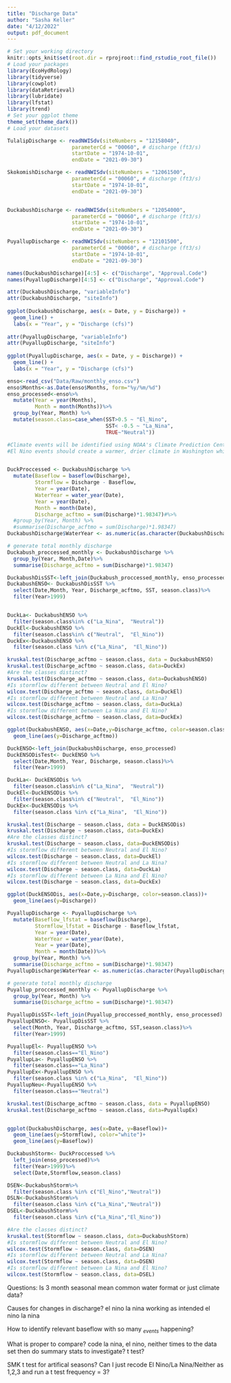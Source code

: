 ```yaml
---
title: "Discharge Data"
author: "Sasha Keller"
date: "4/12/2022"
output: pdf_document
---
```


```r
# Set your working directory
knitr::opts_knit$set(root.dir = rprojroot::find_rstudio_root_file())
# Load your packages
library(EcoHydRology)
library(tidyverse)
library(cowplot)
library(dataRetrieval)
library(lubridate)
library(lfstat)
library(trend)
# Set your ggplot theme
theme_set(theme_dark())
# Load your datasets

```

```r
TulalipDischarge <- readNWISdv(siteNumbers = "12158040",
                     parameterCd = "00060", # discharge (ft3/s)
                     startDate = "1974-10-01", 
                     endDate = "2021-09-30")

SkokomishDischarge <- readNWISdv(siteNumbers = "12061500",
                     parameterCd = "00060", # discharge (ft3/s)
                     startDate = "1974-10-01", 
                     endDate = "2021-09-30")


DuckabushDischarge <- readNWISdv(siteNumbers = "12054000",
                     parameterCd = "00060", # discharge (ft3/s)
                     startDate = "1974-10-01", 
                     endDate = "2021-09-30")

PuyallupDischarge <- readNWISdv(siteNumbers = "12101500",
                     parameterCd = "00060", # discharge (ft3/s)
                     startDate = "1974-10-01", 
                     endDate = "2021-09-30")

names(DuckabushDischarge)[4:5] <- c("Discharge", "Approval.Code")
names(PuyallupDischarge)[4:5] <- c("Discharge", "Approval.Code")

attr(DuckabushDischarge, "variableInfo")
attr(DuckabushDischarge, "siteInfo")
  
ggplot(DuckabushDischarge, aes(x = Date, y = Discharge)) +
  geom_line() +
  labs(x = "Year", y = "Discharge (cfs)")
  
attr(PuyallupDischarge, "variableInfo")
attr(PuyallupDischarge, "siteInfo")
  
ggplot(PuyallupDischarge, aes(x = Date, y = Discharge)) +
  geom_line() +
  labs(x = "Year", y = "Discharge (cfs)")

```

```r
enso<-read_csv("Data/Raw/monthly_enso.csv")
enso$Months<-as.Date(enso$Months, form="%y/%m/%d")
enso_processed<-enso%>%
  mutate(Year = year(Months),
         Month = month(Months))%>%
  group_by(Year, Month) %>%
  mutate(season.class=case_when(SST>0.5 ~ "El_Nino",
                                SST< -0.5 ~ "La_Nina",
                                TRUE~"Neutral"))
```

```r
#Climate events will be identified using NOAA's Climate Prediction Center (https://origin.cpc.ncep.noaa.gov/products/analysis_monitoring/ensostuff/ONI_v5.php).
#El Nino events should create a warmer, drier climate in Washington while La Nina will create a cooler, wetter environment. 


DuckProccessed <- DuckabushDischarge %>%
  mutate(Baseflow = baseflow(Discharge), 
         Stormflow = Discharge - Baseflow,
         Year = year(Date), 
         WaterYear = water_year(Date),
         Year = year(Date),
         Month = month(Date),
         Discharge_acftmo = sum(Discharge)*1.98347)#%>%
  #group_by(Year, Month) %>%
  #summarise(Discharge_acftmo = sum(Discharge)*1.98347)
DuckabushDischarge$WaterYear <- as.numeric(as.character(DuckabushDischarge$WaterYear))

# generate total monthly discharge
Duckabush_proccessed_monthly <- DuckabushDischarge %>%
  group_by(Year, Month,Date)%>%
  summarise(Discharge_acftmo = sum(Discharge)*1.98347)

DuckabushDisSST<-left_join(Duckabush_proccessed_monthly, enso_processed)
DuckabushENSO<- DuckabushDisSST %>%
  select(Date,Month, Year, Discharge_acftmo, SST, season.class)%>%
  filter(Year>1999)


DuckLa<- DuckabushENSO %>%
  filter(season.class%in% c("La_Nina",  "Neutral"))
DuckEl<-DuckabushENSO %>%
  filter(season.class%in% c("Neutral",  "El_Nino"))
DuckEx<-DuckabushENSO %>%
  filter(season.class %in% c("La_Nina",  "El_Nino"))

kruskal.test(Discharge_acftmo ~ season.class, data = DuckabushENSO)
kruskal.test(Discharge_acftmo ~ season.class, data=DuckEx)
#Are the classes distinct?
kruskal.test(Discharge_acftmo ~ season.class, data=DuckabushENSO)
#Is stormflow different between Neutral and El Nino?
wilcox.test(Discharge_acftmo ~ season.class, data=DuckEl)
#Is stormflow different between Neutral and La Nina?
wilcox.test(Discharge_acftmo ~ season.class, data=DuckLa)
#Is stormflow different between La Nina and El Nino?
wilcox.test(Discharge_acftmo ~ season.class, data=DuckEx)

ggplot(DuckabushENSO, aes(x=Date,y=Discharge_acftmo, color=season.class))+
  geom_line(aes(y=Discharge_acftmo))
```

```r
DuckENSO<-left_join(DuckabushDischarge, enso_processed)
DuckENSODisTest<- DuckENSO %>%
  select(Date,Month, Year, Discharge, season.class)%>%
  filter(Year>1999)

DuckLa<- DuckENSODis %>%
  filter(season.class%in% c("La_Nina",  "Neutral"))
DuckEl<-DuckENSODis %>%
  filter(season.class%in% c("Neutral",  "El_Nino"))
DuckEx<-DuckENSODis %>%
  filter(season.class %in% c("La_Nina",  "El_Nino"))

kruskal.test(Discharge ~ season.class, data = DuckENSODis)
kruskal.test(Discharge ~ season.class, data=DuckEx)
#Are the classes distinct?
kruskal.test(Discharge ~ season.class, data=DuckENSODis)
#Is stormflow different between Neutral and El Nino?
wilcox.test(Discharge ~ season.class, data=DuckEl)
#Is stormflow different between Neutral and La Nina?
wilcox.test(Discharge ~ season.class, data=DuckLa)
#Is stormflow different between La Nina and El Nino?
wilcox.test(Discharge ~ season.class, data=DuckEx)

ggplot(DuckENSODis, aes(x=Date,y=Discharge, color=season.class))+
  geom_line(aes(y=Discharge))
```

```r

PuyallupDischarge <- PuyallupDischarge %>%
  mutate(Baseflow_lfstat = baseflow(Discharge), 
         Stormflow_lfstat = Discharge - Baseflow_lfstat,
         Year = year(Date), 
         WaterYear = water_year(Date),
         Year = year(Date),
         Month = month(Date))%>%
  group_by(Year, Month) %>%
  summarise(Discharge_acftmo = sum(Discharge)*1.98347)
PuyallupDischarge$WaterYear <- as.numeric(as.character(PuyallupDischarge$WaterYear))

# generate total monthly discharge
Puyallup_proccessed_monthly <- PuyallupDischarge %>%
  group_by(Year, Month) %>%
  summarise(Discharge_acftmo = sum(Discharge)*1.98347)

PuyallupDisSST<-left_join(Puyallup_proccessed_monthly, enso_processed)
PuyallupENSO<- PuyallupDisSST %>%
  select(Month, Year, Discharge_acftmo, SST,season.class)%>%
  filter(Year>1999)

PuyallupEl<- PuyallupENSO %>%
  filter(season.class=="El_Nino")
PuyallupLa<- PuyallupENSO %>%
  filter(season.class=="La_Nina")
PuyallupEx<-PuyallupENSO %>%
  filter(season.class %in% c("La_Nina",  "El_Nino"))
PuyallupNeu<-PuyallupENSO %>%
  filter(season.class=="Neutral")

kruskal.test(Discharge_acftmo ~ season.class, data = PuyallupENSO)
kruskal.test(Discharge_acftmo ~ season.class, data=PuyallupEx)



```

```r


ggplot(DuckabushDischarge, aes(x=Date, y=Baseflow))+
  geom_line(aes(y=Stormflow), color="white")+
  geom_line(aes(y=Baseflow))

DuckabushStorm<- DuckProccessed %>%
  left_join(enso_processed)%>%
  filter(Year>1999)%>%
  select(Date,Stormflow,season.class)

DSEN<-DuckabushStorm%>%
  filter(season.class %in% c("El_Nino","Neutral"))
DSLN<-DuckabushStorm%>%
  filter(season.class %in% c("La_Nina","Neutral"))
DSEL<-DuckabushStorm%>%
  filter(season.class %in% c("La_Nina","El_Nino"))

#Are the classes distinct?
kruskal.test(Stormflow ~ season.class, data=DuckabushStorm)
#Is stormflow different between Neutral and El Nino?
wilcox.test(Stormflow ~ season.class, data=DSEN)
#Is stormflow different between Neutral and La Nina?
wilcox.test(Stormflow ~ season.class, data=DSEN)
#Is stormflow different between La Nina and El Nino?
wilcox.test(Stormflow ~ season.class, data=DSEL)
```

Questions: 
Is 3 month seasonal mean common water format or just climate data?


Causes for changes in discharge?
el nino la nina working as intended
el nino la nina 



How to identify relevant baseflow with so many ~*events*~ happening?




What is proper to compare?
code la nina, el nino, neither times to the data set then do summary stats to investigate? t test?


SMK t test for artifical seasons? 
Can I just recode El Nino/La Nina/Neither as 1,2,3 and run a t test frequency = 3?









